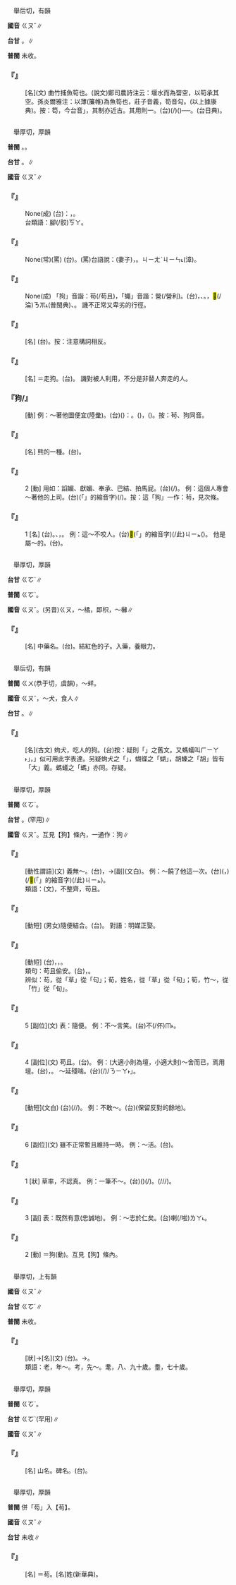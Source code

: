 
=={{ruby|笱|ㄍㄡˇ}}==

　舉后切，有韻

'''國音''' <rt>ㄍㄡˇ</rt>∥

'''台甘''' {{ruby|(文)|ㄍㆦˋ}}。{{ruby|(語)|ㄍㄜˊ}}∥

'''普閩''' 未收。

    

==='''『{{ruby|笱|ㄍㄡˇ}}』'''===
: [名](文) 曲竹捕魚笱也。(說文)鄭司農詩注云：堰水而為罶空，以笱承其空。孫炎爾雅注：以薄(簾帷)為魚笱也，莊子音義，笱音勾。(以上據康典)。按：笱，今台音{{ruby|「|ㄍㄜˊ}}」，其制亦近古。其用則一。(台){{ruby|拗|ㄠˋ}}{{ruby|竹|ㄉㄧㆤㆶ}}{{ruby|篾|ㆠㄧㆷ ͘}}(/{{ruby|<mark>&#xffe56;</mark>|ㄅㄧㄣˋ}}){{ruby|製|ㄗㆤ˪}}{{ruby|丌|ㆤ}}{{ruby|掠|ㄌㄧㄚㆷ ͘}}{{ruby|魚|ㄏㄧˊ}}{{ruby|/|ㄏㄨˊ}}({{ruby|張|ㄉㆭ}}{{ruby|魚|ㄏㄧˊ}}){{ruby|丌|ㆤ}}{{ruby|器|ㄎㄧ˪}}{{ruby|具|ㄍㄨ˫}}──{{ruby|魚|ㄏㄧˊ}}{{ruby|笱|ㄍㄜˊ}}。(台日典)。
    

=={{ruby|狗|ㄍㄡˇ}}==

　舉厚切，厚韻

'''普閩''' {{ruby|(文)|ㄍㆦˋ}}。{{ruby|(語)|ㄍㄠˋ}}。

'''台甘''' {{ruby|(文)|ㄍㆦˋ}}。{{ruby|(語)|ㄍㄠˋ}}∥

'''國音''' <rt>ㄍㄡˇ</rt>∥

    

==='''『{{ruby|狗|ㄍㄡˇ}}{{ruby|仗|ㄓㄤˋ}}{{ruby|人|ㄖㄣˊ}}{{ruby|勢|ㄕˋ}}』'''===
: None(成) (台){{ruby|比|ㄅㄧˋ}}{{ruby|喻|ㆡㄨ˫}}{{ruby|/|ㄌㄨ˫}}：{{ruby|借|ㄐㄧㄜㆷ}}{{ruby|靠|ㄎㄜ˪}}{{ruby|山|ㄙㄨㆩ}}，{{ruby|靠|ㄎㄜ˪}}{{ruby|勢|ㄙㆤ˪}}{{ruby|欺|ㄎㄧ}}{{ruby|負|ㄏㄨ˫}}{{ruby|弱|ㆢㄧㆦㆶ ͘}}{{ruby|/|ㄌㄧㆦㆶ ͘}}{{ruby|者|ㄐㄧㄚˋ}}。
:台類語：腳(/骹)<rt>ㄎㄚ</rt>{{ruby|踏|ㄉㄚㆷ ͘}}{{ruby|馬|ㆠㆤˋ}}{{ruby|屎|ㄙㄞˋ}}{{ruby|傍|ㄅㆭ˫}}{{ruby|官|ㄍㄨㆩ}}{{ruby|氣|ㄎㄨㄧ˪}}。
:
    

==='''『{{ruby|狗|ㄍㄡˇ}}{{ruby|娘|ㄋㄧㄤˊ}}{{ruby|養|ㄧㄤˇ}}{{ruby|的|ㄉㄜ}}』'''===
: None(常)(罵) (台){{ruby|狗|ㄍㄠˋ}}{{ruby|母|ㆠㄜˋ}}{{ruby|/|ㆠㄨˋ}}{{ruby|生|ㄙㆥ}}{{ruby|/|ㄒㆪ}}{{ruby|丌|ㆤ}}。(罵)台語說：{{ruby|<mark>&#xffad9;</mark>|ㄧㄣ}}{{ruby|<mark>&#xffa44;</mark>|ㆠㆦˋ}}(妻子){{ruby|生|ㄙㆥ}}{{ruby|/|ㄙㆥ}}{{ruby|丌|ㆤ}}，{{ruby|不|ㄅㄨㆵ}}{{ruby|長|ㄉㄧㆲˋ}}{{ruby|進|ㄐㄧㄣ˪}}。{{ruby|→|ㄅㄨㆵ}}<rt>ㄐㄧㄤˋ</rt><rt>ㄐㄧㄣ˪</rt>(漳)。
    

==='''『{{ruby|狗|ㄍㄡˇ}}{{ruby|苟|ㄍㄡˇ}}{{ruby|蠅|ㄧㄥˊ}}{{ruby|營|ㄧㄥˊ}}』'''===
: None(成) 「狗」音諧：苟(/苟且)，「蠅」音諧：營(/營利)。(台){{ruby|像|ㄑㄧㆫ˫}}{{ruby|/|ㄑㄧㆧ˫}}{{ruby|狗|ㄍㄠˋ}}{{ruby|苟|ㄍㆦˋ}}{{ruby|且|ㄑㄧㆩˋ}}{{ruby|隨|ㄙㄨㄧˊ}}{{ruby|便|ㄅㄧㄢ˫}}{{ruby|交|ㄍㄠ}}{{ruby|尾|ㆠㆤˋ}}{{ruby|/|ㆠㄨㆤˋ}}，{{ruby|像|ㄑㄧㆧ˫}}{{ruby|/|ㄑㄧㆫ˫}}{{ruby|胡|ㄏㆦˊ}}{{ruby|蠅|ㄒㄧㄣˊ}}{{ruby|專|ㄗㄨㄢ}}{{ruby|愛|ㄞ˪}}{{ruby|四|ㄒㄧ˪}}{{ruby|界|ㄍㆤ˪}}{{ruby|/|ㄍㄨㆤ˪}}{{ruby|噆|ㄗㆰ}}、{{ruby|吮|ㄗㆭ˫}}。{{ruby|綿|ㄇㄧ}}{{ruby|綿|ㄇㄧ}}{{ruby|精|ㄐㆪ}}{{ruby|精|ㄐㆪ}}，{{ruby|有|ㄨ˫}}{{ruby|縫|ㄆㄤ˫}}{{ruby|著|ㄉㄧㄜㆷ ͘}}<mark>&#xf8fb8;</mark>(/淪)<rt>ㄋㆭ˪</rt>(普閩典)、{{ruby|鑽|ㄗㆭ˪}}。 譏不正常又卑劣的行徑。
    

==='''『{{ruby|母|ㄇㄨˇ}}{{ruby|狗|ㄍㄡˇ}}』'''===
: [名] (台){{ruby|狗|ㄍㄠˋ}}{{ruby|母|ㆠㄨˋ}}{{ruby|/|ㆠㄜˋ}}。按：注意構詞相反。
    

==='''『{{ruby|狗|ㄍㄡˇ}}{{ruby|腿|ㄊㄨㄟˇ}}{{ruby|子|·ㄗˇ}}』'''===
: [名] ＝走狗。(台){{ruby|走|ㄗㄠˋ}}{{ruby|狗|ㄍㄠˋ}}。 譏對被人利用，不分是非替人奔走的人。
    

==='''『狗/{{ruby|苟|ㄍㄡˇ}}』'''===
: [動] 例：～著他圖便宜(陸彙)。(台)({{ruby|像|ㄑㄧㆫ˫}}{{ruby|/|ㄑㄧㆧ˫}}{{ruby|狗|ㄍㄠˋ}}{{ruby|搖|ㄧㄜˊ}}{{ruby|尾|ㆠㆤˋ}}{{ruby|/|ㆠㄨㆤˋ}}){{ruby|見|ㄍㆪ˪}}{{ruby|著|ㄉㄧㄜㆷ ͘}}{{ruby|人|ㄌㄤˊ}}{{ruby|頭|ㄊㄠˊ}}{{ruby|殼|ㄎㄚㆶ}}{{ruby|磕|ㄎㆦㆶ ͘}}{{ruby|磕|ㄎㆦㆶ ͘}}{{ruby|<mark>&#xffbd1;</mark>|ㄉㄧㆬ˪}}{{ruby|想|ㄒㄧㆫ˫}}{{ruby|/|ㄒㄧㆧ˫}}{{ruby|<mark>&#xffa45;</mark>|ㆠㆤ˫}}{{ruby|/|ㆠㄨㆤ˫}}{{ruby|得|ㄉㄧㆵ}}{{ruby|著|ㄉㄧㄜㆷ ͘}}{{ruby|小|ㄒㄧㄜˋ}}{{ruby|利|ㄌㄧ˫}}{{ruby|益|ㄧㆤㆶ}}{{ruby|叫|ㄍㄧㄜ˪}}{{ruby|做|ㄗㄨㆤ˪}}{{ruby|/|ㄗㄜ˪}}：{{ruby|狗|ㄍㄠˋ}}。({{ruby|伊|ㄧ}}){{ruby|對|ㄉㄨㄧ˪}}{{ruby|人|ㄌㄤ˫}}{{ruby|頭|ㄊㄠˊ}}{{ruby|殼|ㄎㄚㆶ}}{{ruby|磕|ㄎㆦㆶ ͘}}{{ruby|磕|ㄎㆦㆶ ͘}}{{ruby|<mark>&#xffbd1;</mark>|ㄉㄧㆬ˪}}，{{ruby|親|ㄑㄧㄣ}}{{ruby|像|ㄑㄧㆫ˫}}{{ruby|/|ㄑㄧㆧ˫}}{{ruby|狗|ㄍㄠˋ}}{{ruby|搖|ㄧㄜˊ}}{{ruby|尾|ㆠㆤˋ}}{{ruby|/|ㆠㄨㆤˋ}}({{ruby|想|ㄒㄧㆫ˫}}{{ruby|/|ㄒㄧㆧ˫}}{{ruby|<mark>&#xffa49;</mark>|ㄅㆤㆷ}}{{ruby|/|ㆠㄨㆤㆷ}}){{ruby|看|ㄎㄨㆩ˪}}{{ruby|有|ㄨ˫}}{{ruby|通|ㄊㄤ}}{{ruby|貪|ㄊㆰ}}{{ruby|無|·ㆠㄜˊ}}。按：茍、狗同音。
    

==='''『{{ruby|狗|ㄍㄡˇ}}{{ruby|熊|ㄒㄩㄥˊ}}』'''===
: [名] 熊的一種。(台){{ruby|狗|ㄍㄠˋ}}{{ruby|熊|ㄏㄧㆬˊ}}。
    

==='''『{{ruby|狗|ㄍㄡˇ}}』'''===
:2  [動] 用如：諂媚、獻媚、奉承、巴結、拍馬屁。(台){{ruby|扶|ㄆㆦˊ}}(/{{ruby|扶|ㄆㆦˊ}}{{ruby|<mark>&#xffb72;</mark>|ㄌㄢ˫}}{{ruby|葩|ㄆㄚ}})。 例：這個人專會～著他的上司。(台){{ruby|<mark>&#xffb50;</mark>|ㄐㄧㆵ}}(「{{ruby|此|ㄐㄧˋ}}{{ruby|一|ㄐㄧㆵ ͘}}」的縮音字)(/{{ruby|此|ㄐㄧㆵ}}){{ruby|個|ㆤˊ}}{{ruby|人|ㄌㄤˊ}}{{ruby|真|ㄐㄧㄣ}}{{ruby|<mark>&#xffa55;</mark>|ㆣㄠˊ}}{{ruby|扶|ㄆㆦˊ}}{{ruby|伊|ㄧ}}{{ruby|丌|ㆤ}}{{ruby|頂|ㄉㄧㄥˋ}}{{ruby|司|ㄒㄧ}}。按：這「狗」一作：茍，見次條。
    

==='''『{{ruby|狗|ㄍㄡˇ}}』'''===
:1  [名] (台){{ruby|家|ㄍㄚ}}{{ruby|畜|ㄊㄧㆦㆶ}}。{{ruby|嗅|ㄏㄧㄨ˪}}{{ruby|覺|ㄍㄚㆶ}}{{ruby|好|ㄏㄜˋ}}{{ruby|會|ㄨㆤ˫}}{{ruby|/|ㆤ˫}}{{ruby|顧|ㄍㆦ˪}}{{ruby|門|ㄇㆭˊ}}、{{ruby|顧|ㄍㆦ˪}}{{ruby|暝|ㄇㄧˊ}}{{ruby|/|ㄇㆤˊ}}，{{ruby|真|ㄐㄧㄣ}}{{ruby|忠|ㄉㄧㆲ}}{{ruby|實|ㄒㄧㆵ ͘}}{{ruby|丌|ㆤ}}{{ruby|動|ㄉㆲ˫}}{{ruby|物|ㆠㄨㆵ ͘}}。 例：這～不咬人。(台)<mark>&#xffb50;</mark>(「{{ruby|此|ㄐㄧˋ}}{{ruby|一|ㄐㄧㆵ ͘}}」的縮音字)(/此)<rt>ㄐㄧㆵ</rt>{{ruby|隻|ㄐㄧㄚㆷ}}{{ruby|狗|ㄍㄠˋ}}{{ruby|<mark>&#xffa45;</mark>|ㆠㆤ˫}}{{ruby|/|ㆠㄨㆤ˫}}{{ruby|咬|ㄍㄚ˫}}{{ruby|人|·ㄌㄤˊ}}({{ruby|會|ㄨㆤ˫}}{{ruby|/|ㆤ˫}}{{ruby|吠|ㄅㄨㄧ˫}})。 他是屬～的。(台){{ruby|伊|ㄧ}}{{ruby|肖|ㄒㄧㆫ˪}}{{ruby|/|ㄒㄧㆧ˪}}{{ruby|狗|ㄍㄠˋ}}。
    

=={{ruby|枸|ㄍㄡˇ}}==

　舉厚切，厚韻

'''台甘''' <rt>ㄍㆦˋ</rt>∥

'''普閩''' <rt>ㄍㆦˋ</rt>。

'''國音''' <rt>ㄍㄡˇ</rt>。(另音)<rt>ㄍㄡ</rt>，～橘，即枳{{ruby|。|ㄐㄩˇ}}，～櫞∥

    

==='''『{{ruby|枸|ㄍㄡˇ}}{{ruby|杞|ㄑㄧˇ}}』'''===
: [名] 中藥名。(台){{ruby|枸|ㄍㆦˋ}}{{ruby|杞|ㄍㄧˋ}}。結紅色的子。入藥，養眼力。
    

=={{ruby|蚼|ㄍㄡˇ}}==

　舉后切，有韻

'''普閩''' <rt>ㄍㄨ</rt>(恭于切，虞韻)，～蛘。

'''國音''' <rt>ㄍㄡˇ</rt>，～犬，食人∥

'''台甘''' {{ruby|(文)|ㄍㆦˋ}}。{{ruby|(語)|ㄍㄠˋ}}∥

    

==='''『{{ruby|蚼|ㄍㄡˇ}}』'''===
: [名](古文) 蚼犬，吃人的狗。(台)按：疑則「{{ruby|狗|ㄍㄠˋ}}」之舊文。又螞蟻叫{{ruby|「|ㄍㄠˋ}}<rt>ㄏㄧㄚ˫</rt>」，{{ruby|「|ㄍㄠˋ}}」似可用此字表達。另疑蚼犬之「{{ruby|蚼|ㄍㆦˋ}}」，蝴蝶之「蝴」，胡螓之「胡」皆有「大」義。螞蟻之「螞」亦同。存疑。
    

=={{ruby|苟|ㄍㄡˇ}}==

　舉厚切，厚韻

'''普閩''' <rt>ㄍㆦˋ</rt>。

'''台甘''' {{ruby|(文)|ㄍㆦˋ}}。{{ruby|(語)|ㄍㆦ˫}}(罕用)∥

'''國音''' <rt>ㄍㄡˇ</rt>。互見【狗】條內，一通作：狗∥

    

==='''『{{ruby|苟|ㄍㄡˇ}}{{ruby|且|ㄑㄧㄝˇ}}』'''===
: [動性謂語](文) 義無～。(台){{ruby|道|ㄉㄜ˫}}{{ruby|義|ㆣㄧ˫}}{{ruby|上|ㄒㄧㆲ˫}}{{ruby|不|ㄅㄨㆵ}}{{ruby|能|ㄌㄧㄥˊ}}{{ruby|不|ㄅㄨㆵ}}{{ruby|守|ㄒㄧㄨˋ}}{{ruby|正|ㄐㄧㄥ˪}}{{ruby|道|ㄉㄜ˫}}，{{ruby|<mark>&#xffa45;</mark>|ㆠㆤ˫}}{{ruby|/|ㆠㄨㆤ˫}}{{ruby|得|ㄉㄧㆵ}}{{ruby|隨|ㄙㄨㄧˊ}}{{ruby|便|ㄅㄧㄢ˫}}→[副](文白)。 例：～饒了他這一次。(台)({{ruby|照|ㄐㄧㄠ˪}}{{ruby|理|ㄌㄧˋ}}{{ruby|<mark>&#xffa45;</mark>|ㆠㆤ˫}}{{ruby|/|ㆠㄨㆤ˫}}{{ruby|得|ㄉㄧㆵ}}{{ruby|放|ㄅㄤ˪}}{{ruby|煞|ㄙㄨㄚㆷ}}，{{ruby|只|ㄐㄧˋ}}{{ruby|因|ㄧㄣ}}{{ruby|顧|ㄍㆦ˪}}{{ruby|著|ㄉㄧㄜㆷ}}{{ruby|目|ㆠㆦㆶ ͘}}{{ruby|前|ㄐㄧㄥˊ}}{{ruby|丌|ㆤ}}{{ruby|情|ㄐㄧㄥˊ}}{{ruby|形|ㄏㄧㄥˊ}}){{ruby|暫|ㄐㄧㆰ˫}}{{ruby|/|ㄗㆰ˫}}{{ruby|且|ㄑㄧㆩˋ}}{{ruby|原|ㄍㄨㄢˊ}}{{ruby|諒|ㄌㄧㆲ˫}}{{ruby|伊|ㄧ}}{{ruby|一|ㄐㄧㆵ}}{{ruby|擺|ㄅㄞˋ}}(/<mark>&#xffb50;</mark>(「{{ruby|此|ㄐㄧˋ}}{{ruby|一|ㄐㄧㆵ ͘}}」的縮音字)(/此)<rt>ㄐㄧㆵ</rt>{{ruby|擺|ㄅㄞˋ}}{{ruby|暫|ㄐㄧㆰ˫}}{{ruby|/|ㄗㆰ˫}}{{ruby|原|ㆣㄨㄢˊ}}{{ruby|諒|ㄌㄧㆲ˫}}{{ruby|伊|·ㄧ}})。
:類語：{{ruby|儳|ㄔㄢˋ}}(文)，不整齊，苟且。
:
    

==='''『{{ruby|苟|ㄍㄡˇ}}{{ruby|合|ㄏㄜˊ}}』'''===
: [動短] (男女)隨便結合。(台){{ruby|無|ㆠㄜˊ}}{{ruby|正|ㄐㄧㄥ˪}}{{ruby|經|ㄍㄧㄥ}}{{ruby|做|ㄗㄨㆤ˪}}{{ruby|/|ㄗㄜ˪}}{{ruby|陣|ㄉㄧㄣ˫}}。 對語：明媒正娶。
    

==='''『{{ruby|苟|ㄍㄡˇ}}{{ruby|安|ㄢ}}』'''===
: [動短] (台){{ruby|暫|ㄐㄧㆰ˫}}{{ruby|/|ㄗㆰ˫}}{{ruby|時|ㄒㄧˊ}}{{ruby|得|ㄉㄧㆵ}}{{ruby|著|ㄉㄧㄜㆷ}}{{ruby|安|ㄢ}}{{ruby|定|ㄉㄧㄥ˫}}{{ruby|一|ㄐㄧㆵ ͘}}{{ruby|下|·ㆤ˫}}，{{ruby|雖|ㄙㄨㄧ}}{{ruby|然|ㆢㄧㄢˊ}}{{ruby|/|ㄌㄧㄢˊ}}{{ruby|<mark>&#xffa45;</mark>|ㆠㆤ˫}}{{ruby|/|ㆠㄨㆤ˫}}{{ruby|得|ㄉㄧㆵ}}{{ruby|放|ㄏㆲ˪}}{{ruby|心|ㄒㄧㆬ}}，{{ruby|罔|ㆠㆲˋ}}{{ruby|度|ㄉㆦ˫}}{{ruby|過|ㄍㆤ˪}}{{ruby|/|ㄍㄨㆤ˪}}{{ruby|日|ㆢㄧㆵ ͘}}{{ruby|/|ㄌㄧㆵ ͘}}。
:類句：苟且偷安。(台){{ruby|雖|ㄙㄨㄧ}}{{ruby|然|ㆢㄧㄢˊ}}{{ruby|/|ㄌㄧㄢˊ}}{{ruby|猶|ㄧㄠˋ}}{{ruby|無|ㆠㄜˊ}}{{ruby|正|ㄐㄧㄥ˪}}{{ruby|常|ㄒㄧㆲˊ}}，{{ruby|暫|ㄗㆰ˫}}{{ruby|/|ㄐㄧㆰ˫}}{{ruby|且|ㄑㄧㆩˋ}}{{ruby|冷|ㄌㄧㄥˋ}}{{ruby|逞|ㄊㄧㄥˋ}}{{ruby|過|ㄍㆤ˪}}{{ruby|/|ㄍㄨㆤ˪}}{{ruby|平|ㄅㄧㄥˊ}}{{ruby|靜|ㄐㄧㄥ˫}}{{ruby|丌|ㆤ}}{{ruby|日|ㆢㄧㆵ ͘}}{{ruby|/|ㄌㄧㆵ ͘}}{{ruby|子|ㄐㄧˋ}}。
:
:辨似：苟，從「草」從「句」；荀，姓名，從「草」從「旬」；筍，竹～，從「竹」從「旬」。
:
    

==='''『{{ruby|苟|ㄍㄡˇ}}』'''===
:5  [副位](文) 表：隨便。 例：不～言笑。(台)不(/伓)<rt>ㆬ˫</rt>{{ruby|敢|ㄍㆩˋ}}{{ruby|隨|ㄙㄨㄧˊ}}{{ruby|便|ㄅㄧㄢ˫}}{{ruby|講|ㄍㆲˋ}}{{ruby|滾|ㄍㄨㄣˋ}}{{ruby|笑|ㄑㄧㄜ˪}}。
    

==='''『{{ruby|苟|ㄍㄡˇ}}』'''===
:4  [副位](文) 苟且。(台){{ruby|表|ㄅㄧㄠˋ}}{{ruby|暫|ㄗㆰ˫}}{{ruby|/|ㄐㄧㆰ˫}}{{ruby|時|ㄒㄧˊ}}{{ruby|將|ㄐㄧㆲ}}{{ruby|就|ㄐㄧㄨ˫}}。 例：(大適小則為壇，小適大則)～舍而已，焉用壇。(台){{ruby|暫|ㄗㆰ˫}}{{ruby|/|ㄐㄧㆰ˫}}{{ruby|且|ㄑㄧㆩˋ}}{{ruby|用|ㄧㆲ˫}}{{ruby|小|ㄒㄧㄜˋ}}{{ruby|舍|ㄒㄧㄚ˪}}{{ruby|著|ㄉㄧㄜㆷ ͘}}{{ruby|好|ㄏㄜˋ}}，{{ruby|哪|ㄋㄚˋ}}{{ruby|著|ㄉㄧㄜㆷ ͘}}{{ruby|用|ㄧㆲ˫}}{{ruby|/|ㄧㄥ˫}}{{ruby|大|ㄉㄨㄚ˫}}{{ruby|壇|ㄉㄨㆩˊ}}。 ～延殘喘。(台){{ruby|勉|ㆠㄧㄢˋ}}{{ruby|強|ㄍㄧㆲˋ}}{{ruby|會|ㄨㆤ˫}}{{ruby|/|ㆤ˫}}{{ruby|得|ㄉㄧㆵ}}{{ruby|猶|ㄧㄠˋ}}{{ruby|留|ㄌㄠˊ}}(/{{ruby|存|ㄗㄨㄣˊ}}){{ruby|一|ㄐㄧㆵ ͘}}{{ruby|絲|ㄒㄧ}}{{ruby|仔|ㄚ}}{{ruby|氣|ㄎㄨㄧ˪}}{{ruby|脈|ㄇㆤㆷ ͘}}{{ruby|而|ㄌㄧ˫}}{{ruby|已|ㄧˋ}}/{{ruby|「|ㄋㄧㄚ˫}}<rt>ㄋㄧㄚ˫</rt>」。
    

==='''『{{ruby|苟|ㄍㄡˇ}}{{ruby|同|ㄊㄨㄥˊ}}』'''===
: [動短](文白) (台){{ruby|隨|ㄙㄨㄧˊ}}{{ruby|便|ㄅㄧㄢ˫}}{{ruby|贊|ㄗㄢ˪}}{{ruby|同|ㄉㆲˊ}}(/{{ruby|贊|ㄗㄢ˪}}{{ruby|成|ㄒㄧㄥˊ}}/{{ruby|同|ㄉㆲˊ}}{{ruby|意|ㄧ˪}})。 例：不敢～。(台){{ruby|<mark>&#xffa45;</mark>|ㆠㆤ˫}}{{ruby|/|ㆠㄨㆤ˫}}{{ruby|得|ㄉㄧㆵ}}{{ruby|隨|ㄙㄨㄧˊ}}{{ruby|便|ㄅㄧㄢ˫}}{{ruby|贊|ㄗㄢ˪}}{{ruby|同|ㄉㆲˊ}}(保留反對的餘地)。
    

==='''『{{ruby|苟|ㄍㄡˇ}}』'''===
:6  [副位](文) 雖不正常暫且維持一時。 例：～活。(台){{ruby|<mark>&#xffa45;</mark>|ㆠㆤ˫}}{{ruby|/|ㆠㄨㆤ˫}}{{ruby|得|ㄉㄧㆵ}}{{ruby|通|ㄊㄤ}}{{ruby|守|ㄒㄧㄨˋ}}{{ruby|正|ㄐㄧㄥ˪}}{{ruby|經|ㄍㄧㄥ}}{{ruby|做|ㄗㄨㆤ˪}}{{ruby|/|ㄗㄜ˪}}{{ruby|有|ㄨ˫}}{{ruby|意|ㄧ˪}}{{ruby|義|ㆣㄧ˫}}{{ruby|丌|ㆤ}}{{ruby|事|ㄙㄨ˫}}{{ruby|業|ㆣㄧㄚㆴ ͘}}{{ruby|暫|ㄗㆰ˫}}{{ruby|/|ㄐㄧㆰ˫}}{{ruby|時|ㄒㄧˊ}}{{ruby|求|ㄍㄧㄨˊ}}{{ruby|生|ㄒㄧㄥ}}{{ruby|存|ㄗㄨㄣˊ}}。
    

==='''『{{ruby|苟|ㄍㄡˇ}}』'''===
:1  [狀] 草率，不認真。 例：一筆不～。(台)({{ruby|寫|ㄒㄧㄚˋ}}{{ruby|字|ㆢㄧ˫}}{{ruby|/|ㄌㄧ˫}}){{ruby|連|ㄌㄧㄢ˫}}{{ruby|一|ㄐㄧㆵ ͘}}{{ruby|劃|ㄨㆤㆷ ͘}}{{ruby|著|ㄉㄧㄜㆷ}}(/{{ruby|都|ㄉㄜ˫}}){{ruby|無|ㆠㄜˊ}}{{ruby|潦|ㄌㄜˋ}}{{ruby|草|ㄘㄜˋ}}。{{ruby|<mark>&#xffa45;</mark>|ㆠㆤ˫}}{{ruby|/|ㆠㄨㆤ˫}}{{ruby|凊|ㄑㄧㄣ˪}}{{ruby|彩|ㄘㄞˋ}}(/{{ruby|凊|ㄑㄧㄣ˪}}{{ruby|采|ㄘㄞˋ}}/{{ruby|請|ㄑㄧㄣ˪}}{{ruby|裁|ㄘㄞˋ}}/{{ruby|稱|ㄑㄧㄣ˪}}{{ruby|綵|ㄘㄞˋ}})。
    

==='''『{{ruby|苟|ㄍㄡˇ}}』'''===
:3  [副] 表：既然有意(忠誠地)。 例：～志於仁矣。(台){{ruby|既|ㄍㄧ˪}}{{ruby|然|ㆢㄧㄢˊ}}{{ruby|/|ㄌㄧㄢˊ}}{{ruby|有|ㄨ˫}}{{ruby|心|ㄒㄧㆬ}}{{ruby|<mark>&#xffa49;</mark>|ㆠㆤㆷ}}{{ruby|/|ㆠㄨㆤㆷ}}{{ruby|志|ㄐㄧ˪}}{{ruby|向|ㄏㄧㆲ˪}}{{ruby|追|ㄉㄨㄧ}}{{ruby|求|ㄍㄧㄨˊ}}{{ruby|仁|ㆢㄧㄣˊ}}{{ruby|/|ㄌㄧㄣˊ}}{{ruby|道|ㄉㄜ˫}}喇(/啦)<rt>ㄌㄚ˪</rt>。
    

==='''『{{ruby|苟|ㄍㄡˇ}}』'''===
:2  [動] ＝狗(動)。互見【狗】條內。
    

=={{ruby|耇|ㄍㄡˇ}}==

　舉厚切，上有韻

'''國音''' <rt>ㄍㄡˇ</rt>∥

'''台甘''' <rt>ㄍㆦˊ</rt>∥

'''普閩''' 未收。

    

==='''『{{ruby|耇|ㄍㄡˇ}}』'''===
: [狀]→[名](文) (台){{ruby|尻|ㄎㄚ}}{{ruby|脊|ㄐㄧㄚㆷ}}{{ruby|佝|ㄍㄨ}}{{ruby|佝|ㄍㄨ}}。→{{ruby|老|ㄌㄠ˫}}{{ruby|人|ㄌㄤˊ}}{{ruby|長|ㄉㆭˊ}}{{ruby|歲|ㄏㄨㆤ˪}}{{ruby|/|ㄏㆤ˪}}{{ruby|壽|ㄒㄧㄨ˫}}{{ruby|丌|ㆤ}}{{ruby|款|ㄎㄨㄢˋ}}。
:類語：老，年～。考，先～。耄，八、九十歲。耋，七十歲。
:
    

=={{ruby|岣|ㄍㄡˇ}}==

　舉厚切，厚韻

'''普閩''' <rt>ㄍㆦˋ</rt>。

'''台甘''' <rt>ㄍㆦˋ</rt>{{ruby|。|ㄍㄨ˫}}(罕用)∥

'''國音''' <rt>ㄍㄡˇ</rt>∥

    

==='''『{{ruby|岣|ㄍㄡˇ}}{{ruby|嶁|ㄌㄡˇ}}』'''===
: [名] 山名。碑名。(台){{ruby|岣|ㄍㆦˋ}}{{ruby|嶁|ㄌㆦˋ}}。
    

=={{ruby|芶|ㄍㄡˇ}}==

　舉厚切，厚韻

'''普閩''' 併「芶」入【苟】。

'''國音''' <rt>ㄍㄡˇ</rt>∥

'''台甘''' 未收∥

    

==='''『{{ruby|芶|ㄍㄡˇ}}』'''===
: [名] ＝苟。[名]姓(新華典)。
    
